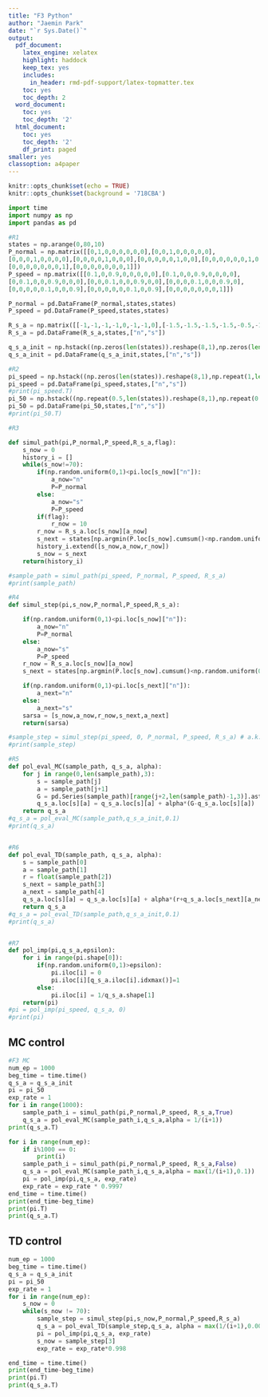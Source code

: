 ```yaml
---
title: "F3 Python"
author: "Jaemin Park"
date: "`r Sys.Date()`"
output:
  pdf_document:
    latex_engine: xelatex
    highlight: haddock
    keep_tex: yes
    includes:
      in_header: rmd-pdf-support/latex-topmatter.tex
    toc: yes
    toc_depth: 2
  word_document:
    toc: yes
    toc_depth: '2'
  html_document:
    toc: yes
    toc_depth: '2'
    df_print: paged
smaller: yes
classoption: a4paper
---
```


```r
knitr::opts_chunk$set(echo = TRUE)
knitr::opts_chunk$set(background = '718CBA')  
```

\newpage
```python
import time
import numpy as np
import pandas as pd

#R1
states = np.arange(0,80,10)
P_normal = np.matrix([[0,1,0,0,0,0,0,0],[0,0,1,0,0,0,0,0],
[0,0,0,1,0,0,0,0],[0,0,0,0,1,0,0,0],[0,0,0,0,0,1,0,0],[0,0,0,0,0,0,1,0],
[0,0,0,0,0,0,0,1],[0,0,0,0,0,0,0,1]])
P_speed = np.matrix([[0.1,0,0.9,0,0,0,0,0],[0.1,0,0,0.9,0,0,0,0],
[0,0.1,0,0,0.9,0,0,0],[0,0,0.1,0,0,0.9,0,0],[0,0,0,0.1,0,0,0.9,0],
[0,0,0,0,0.1,0,0,0.9],[0,0,0,0,0,0.1,0,0.9],[0,0,0,0,0,0,0,1]])

P_normal = pd.DataFrame(P_normal,states,states)
P_speed = pd.DataFrame(P_speed,states,states)

R_s_a = np.matrix([[-1,-1,-1,-1,0,-1,-1,0],[-1.5,-1.5,-1.5,-1.5,-0.5,-1.5,-1.5,0]]).T
R_s_a = pd.DataFrame(R_s_a,states,["n","s"])

q_s_a_init = np.hstack((np.zeros(len(states)).reshape(8,1),np.zeros(len(states)).reshape(8,1)))
q_s_a_init = pd.DataFrame(q_s_a_init,states,["n","s"])

#R2
pi_speed = np.hstack((np.zeros(len(states)).reshape(8,1),np.repeat(1,len(states)).reshape(8,1)))
pi_speed = pd.DataFrame(pi_speed,states,["n","s"])
#print(pi_speed.T)
pi_50 = np.hstack((np.repeat(0.5,len(states)).reshape(8,1),np.repeat(0.5,len(states)).reshape(8,1)))
pi_50 = pd.DataFrame(pi_50,states,["n","s"])
#print(pi_50.T)

#R3

def simul_path(pi,P_normal,P_speed,R_s_a,flag):
    s_now = 0
    history_i = []
    while(s_now!=70):
        if(np.random.uniform(0,1)<pi.loc[s_now]["n"]):
            a_now="n"
            P=P_normal
        else:
            a_now="s"
            P=P_speed
        if(flag):
            r_now = 10
        r_now = R_s_a.loc[s_now][a_now]
        s_next = states[np.argmin(P.loc[s_now].cumsum()<np.random.uniform(0,1))].item()
        history_i.extend([s_now,a_now,r_now])
        s_now = s_next
    return(history_i)

#sample_path = simul_path(pi_speed, P_normal, P_speed, R_s_a)
#print(sample_path)

#R4
def simul_step(pi,s_now,P_normal,P_speed,R_s_a):

    if(np.random.uniform(0,1)<pi.loc[s_now]["n"]):
        a_now="n"
        P=P_normal
    else:
        a_now="s"
        P=P_speed
    r_now = R_s_a.loc[s_now][a_now]
    s_next = states[np.argmin(P.loc[s_now].cumsum()<np.random.uniform(0,1))].item()

    if(np.random.uniform(0,1)<pi.loc[s_next]["n"]):
        a_next="n"
    else:
        a_next="s"
    sarsa = [s_now,a_now,r_now,s_next,a_next]
    return(sarsa)

#sample_step = simul_step(pi_speed, 0, P_normal, P_speed, R_s_a) # a.k.a. sarsa
#print(sample_step)

#R5
def pol_eval_MC(sample_path, q_s_a, alpha):
    for j in range(0,len(sample_path),3):
        s = sample_path[j]
        a = sample_path[j+1]
        G = pd.Series(sample_path)[range(j+2,len(sample_path)-1,3)].astype('float').sum()
        q_s_a.loc[s][a] = q_s_a.loc[s][a] + alpha*(G-q_s_a.loc[s][a])
    return q_s_a
#q_s_a = pol_eval_MC(sample_path,q_s_a_init,0.1)
#print(q_s_a)


#R6
def pol_eval_TD(sample_path, q_s_a, alpha):
    s = sample_path[0]
    a = sample_path[1]
    r = float(sample_path[2])
    s_next = sample_path[3]
    a_next = sample_path[4]
    q_s_a.loc[s][a] = q_s_a.loc[s][a] + alpha*(r+q_s_a.loc[s_next][a_next]-q_s_a.loc[s][a])
    return q_s_a
#q_s_a = pol_eval_TD(sample_path,q_s_a_init,0.1)
#print(q_s_a)


#R7
def pol_imp(pi,q_s_a,epsilon):
    for i in range(pi.shape[0]):
        if(np.random.uniform(0,1)>epsilon):
            pi.iloc[i] = 0
            pi.iloc[i][q_s_a.iloc[i].idxmax()]=1
        else:
            pi.iloc[i] = 1/q_s_a.shape[1]
    return(pi)
#pi = pol_imp(pi_speed, q_s_a, 0)
#print(pi)
```

## MC control
```python
#F3 MC
num_ep = 1000
beg_time = time.time()
q_s_a = q_s_a_init
pi = pi_50
exp_rate = 1
for i in range(1000):
    sample_path_i = simul_path(pi,P_normal,P_speed, R_s_a,True)
    q_s_a = pol_eval_MC(sample_path_i,q_s_a,alpha = 1/(i+1))
print(q_s_a.T)

for i in range(num_ep):
    if i%1000 == 0:
        print(i)
    sample_path_i = simul_path(pi,P_normal,P_speed, R_s_a,False)
    q_s_a = pol_eval_MC(sample_path_i,q_s_a,alpha = max(1/(i+1),0.1))
    pi = pol_imp(pi,q_s_a, exp_rate)
    exp_rate = exp_rate * 0.9997
end_time = time.time()
print(end_time-beg_time)
print(pi.T)
print(q_s_a.T)
```

\newpage
## TD control
```python
num_ep = 1000
beg_time = time.time()
q_s_a = q_s_a_init
pi = pi_50
exp_rate = 1
for i in range(num_ep):
    s_now = 0
    while(s_now != 70):
        sample_step = simul_step(pi,s_now,P_normal,P_speed,R_s_a)
        q_s_a = pol_eval_TD(sample_step,q_s_a, alpha = max(1/(i+1),0.005))
        pi = pol_imp(pi,q_s_a, exp_rate)
        s_now = sample_step[3]
        exp_rate = exp_rate*0.998

end_time = time.time()
print(end_time-beg_time)
print(pi.T)
print(q_s_a.T)
```

